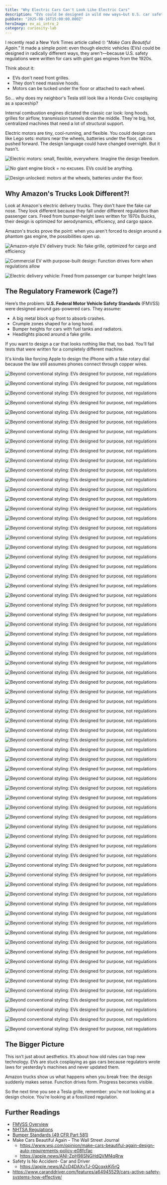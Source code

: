 ```yaml
---
title: "Why Electric Cars Can't Look Like Electric Cars"
description: "EVs could be designed in wild new ways—but U.S. car safety laws written for gas cars keep them stuck in the past."
pubDate: "2025-08-16T15:00:00.000Z"
heroImage: ev_ai_intro_2
category: curiosity-lab
---
```



I recently read a New York Times article called 🙄 _"Make Cars Beautiful Again."_ It made a simple point: even though electric vehicles (EVs) could be designed in radically different ways, they aren't—because U.S. safety regulations were written for cars with giant gas engines from the 1920s.

Think about it:

- EVs don't need front grilles.
- They don't need massive hoods.
- Motors can be tucked under the floor or attached to each wheel.

So... why does my neighbor's Tesla still look like a Honda Civic cosplaying as a spaceship?

Internal combustion engines dictated the classic car look: long hoods, grilles for airflow, transmission tunnels down the middle. They're big, hot, centralized machines that need a lot of structural support.

Electric motors are tiny, cool-running, and flexible. You could design cars like Lego sets: motors near the wheels, batteries under the floor, cabins pushed forward. The design language could have changed overnight. But it hasn't.

![Electric motors: small, flexible, everywhere. Imagine the design freedom.](/images/evs/ev-ai-images_76.avif)

![No giant engine block = no excuses. EVs could be anything.](/images/evs/ev-ai-images_22.avif)

![Design unlocked: motors at the wheels, batteries under the floor.](/images/evs/ev-ai-images_23.avif)

## Why Amazon's Trucks Look Different?!

Look at Amazon's electric delivery trucks. They don't have the fake car nose. They look different because they fall under different regulations than passenger cars. Freed from bumper-height laws written for 1970s Buicks, their design is optimized for aerodynamics, efficiency, and cargo space.

Amazon's trucks prove the point: when you aren't forced to design around a phantom gas engine, the possibilities open up.

![Amazon-style EV delivery truck: No fake grille, optimized for cargo and efficiency](/images/evs/ev-ai-images_20.avif)

![Commercial EV with purpose-built design: Function drives form when regulations allow](/images/evs/ev-ai-images_19.avif)

![Electric delivery vehicle: Freed from passenger car bumper height laws](/images/evs/ev-ai-images_18.avif)

## The Regulatory Framework (Cage?)

Here’s the problem: **U.S. Federal Motor Vehicle Safety Standards** (FMVSS) were designed around gas-powered cars. They assume:

- A big metal block up front to absorb crashes.
- Crumple zones shaped for a long hood.
- Bumper heights for cars with fuel tanks and radiators.
- Headlights placed around a fake grille.

If you want to design a car that looks nothing like that, too bad. You’ll fail tests that were written for a completely different machine.

It's kinda like forcing Apple to design the iPhone with a fake rotary dial because the law still assumes phones connect through copper wires.

![Beyond conventional styling: EVs designed for purpose, not regulations](/images/evs/ev-ai-occupants-1.avif)

![Beyond conventional styling: EVs designed for purpose, not regulations](/images/evs/ev-ai-occupants-2.avif)

![Beyond conventional styling: EVs designed for purpose, not regulations](/images/evs/ev-ai-occupants-3.avif)

![Beyond conventional styling: EVs designed for purpose, not regulations](/images/evs/ev-ai-occupants-4.avif)

![Beyond conventional styling: EVs designed for purpose, not regulations](/images/evs/ev-ai-occupants-5.avif)

![Beyond conventional styling: EVs designed for purpose, not regulations](/images/evs/ev-ai-occupants-6.avif)

![Beyond conventional styling: EVs designed for purpose, not regulations](/images/evs/ev-ai-occupants-7.avif)

![Beyond conventional styling: EVs designed for purpose, not regulations](/images/evs/ev-ai-occupants-8.avif)

![Beyond conventional styling: EVs designed for purpose, not regulations](/images/evs/ev-ai-occupants-9.avif)

![Beyond conventional styling: EVs designed for purpose, not regulations](/images/evs/ev-ai-occupants-10.avif)

![Beyond conventional styling: EVs designed for purpose, not regulations](/images/evs/ev-ai-occupants-11.avif)

![Beyond conventional styling: EVs designed for purpose, not regulations](/images/evs/ev-ai-occupants-12.avif)

![Beyond conventional styling: EVs designed for purpose, not regulations](/images/evs/ev-intro.avif)

![Beyond conventional styling: EVs designed for purpose, not regulations](/images/evs/ev-ai-images_81.avif)

![Beyond conventional styling: EVs designed for purpose, not regulations](/images/evs/ev-ai-images_80.avif)

![Beyond conventional styling: EVs designed for purpose, not regulations](/images/evs/ev-ai-images_79.avif)

![Beyond conventional styling: EVs designed for purpose, not regulations](/images/evs/ev-ai-images_78.avif)

![Beyond conventional styling: EVs designed for purpose, not regulations](/images/evs/ev-ai-images_77.avif)

![Beyond conventional styling: EVs designed for purpose, not regulations](/images/evs/ev-ai-images_15.avif)

![Beyond conventional styling: EVs designed for purpose, not regulations](/images/evs/ev-ai-images_14.avif)

![Beyond conventional styling: EVs designed for purpose, not regulations](/images/evs/ev-ai-images_13.avif)

![Beyond conventional styling: EVs designed for purpose, not regulations](/images/evs/ev-ai-images_12.avif)

![Beyond conventional styling: EVs designed for purpose, not regulations](/images/evs/ev-ai-images_11.avif)

![Beyond conventional styling: EVs designed for purpose, not regulations](/images/evs/ev-ai-images_10.avif)

![Beyond conventional styling: EVs designed for purpose, not regulations](/images/evs/ev-ai-images_72.avif)

![Beyond conventional styling: EVs designed for purpose, not regulations](/images/evs/ev-ai-images_71.avif)

![Beyond conventional styling: EVs designed for purpose, not regulations](/images/evs/ev-ai-images_69.avif)

![Beyond conventional styling: EVs designed for purpose, not regulations](/images/evs/ev-ai-images_66.avif)

![Beyond conventional styling: EVs designed for purpose, not regulations](/images/evs/ev-ai-images_65.avif)

![Beyond conventional styling: EVs designed for purpose, not regulations](/images/evs/ev-ai-images_64.avif)

![Beyond conventional styling: EVs designed for purpose, not regulations](/images/evs/ev-ai-images_63.avif)

![Beyond conventional styling: EVs designed for purpose, not regulations](/images/evs/ev-ai-images_62.avif)

![Beyond conventional styling: EVs designed for purpose, not regulations](/images/evs/ev-ai-images_61.avif)

![Beyond conventional styling: EVs designed for purpose, not regulations](/images/evs/ev-ai-images_60.avif)

![Beyond conventional styling: EVs designed for purpose, not regulations](/images/evs/ev-ai-images_59.avif)

![Beyond conventional styling: EVs designed for purpose, not regulations](/images/evs/ev-ai-images_58.avif)

![Beyond conventional styling: EVs designed for purpose, not regulations](/images/evs/ev-ai-images_57.avif)

![Beyond conventional styling: EVs designed for purpose, not regulations](/images/evs/ev-ai-images_55.avif)

![Beyond conventional styling: EVs designed for purpose, not regulations](/images/evs/ev-ai-images_51.avif)

![Beyond conventional styling: EVs designed for purpose, not regulations](/images/evs/ev-ai-images_50.avif)

![Beyond conventional styling: EVs designed for purpose, not regulations](/images/evs/ev-ai-images_49.avif)

![Beyond conventional styling: EVs designed for purpose, not regulations](/images/evs/ev-ai-images_47.avif)

![Beyond conventional styling: EVs designed for purpose, not regulations](/images/evs/ev-ai-images_46.avif)

![Beyond conventional styling: EVs designed for purpose, not regulations](/images/evs/ev-ai-images_44.avif)

![Beyond conventional styling: EVs designed for purpose, not regulations](/images/evs/ev-ai-images_43.avif)

![Beyond conventional styling: EVs designed for purpose, not regulations](/images/evs/ev-ai-images_42.avif)

![Beyond conventional styling: EVs designed for purpose, not regulations](/images/evs/ev-ai-images_41.avif)

![Beyond conventional styling: EVs designed for purpose, not regulations](/images/evs/ev-ai-images_39.avif)

![Beyond conventional styling: EVs designed for purpose, not regulations](/images/evs/ev-ai-images_38.avif)

![Beyond conventional styling: EVs designed for purpose, not regulations](/images/evs/ev-ai-images_34.avif)

![Beyond conventional styling: EVs designed for purpose, not regulations](/images/evs/ev-ai-images_33.avif)

![Beyond conventional styling: EVs designed for purpose, not regulations](/images/evs/ev-ai-images_32.avif)

![Beyond conventional styling: EVs designed for purpose, not regulations](/images/evs/ev-ai-images_31.avif)

![Beyond conventional styling: EVs designed for purpose, not regulations](/images/evs/ev-ai-images_30.avif)

![Beyond conventional styling: EVs designed for purpose, not regulations](/images/evs/ev-ai-images_25.avif)

![Beyond conventional styling: EVs designed for purpose, not regulations](/images/evs/ev-ai-images_24.avif)

![Beyond conventional styling: EVs designed for purpose, not regulations](/images/evs/ev-ai-images_29.avif)

![Beyond conventional styling: EVs designed for purpose, not regulations](/images/evs/ev-ai-images_28.avif)

![Beyond conventional styling: EVs designed for purpose, not regulations](/images/evs/ev-ai-images_27.avif)

![Beyond conventional styling: EVs designed for purpose, not regulations](/images/evs/ev-ai-images_26.avif)

![Beyond conventional styling: EVs designed for purpose, not regulations](/images/evs/ev-ai-images_36.avif)

![Beyond conventional styling: EVs designed for purpose, not regulations](/images/evs/ev-ai-images_35.avif)

![Beyond conventional styling: EVs designed for purpose, not regulations](/images/evs/ev-ai-images_21.avif)

![Beyond conventional styling: EVs designed for purpose, not regulations](/images/evs/ev-ai-images_53.avif)

![Beyond conventional styling: EVs designed for purpose, not regulations](/images/evs/ev-ai-images_52.avif)

![Beyond conventional styling: EVs designed for purpose, not regulations](/images/evs/ev-ai-images_16.avif)

![Beyond conventional styling: EVs designed for purpose, not regulations](/images/evs/ev-ai-images_6.avif)

![Beyond conventional styling: EVs designed for purpose, not regulations](/images/evs/ev-ai-images_5.avif)

![Beyond conventional styling: EVs designed for purpose, not regulations](/images/evs/future-of-vehicles-wat.avif)

## The Bigger Picture

This isn’t just about aesthetics. It’s about how old rules can trap new technology. EVs are stuck cosplaying as gas cars because regulators wrote laws for yesterday’s machines and never updated them.

Amazon trucks show us what happens when you break free: the design suddenly makes sense. Function drives form. Progress becomes visible.

So the next time you see a Tesla grille, remember: you’re not looking at a design choice. You’re looking at a fossilized regulation.

## Further Readings

- [FMVSS Overview](https://www.nhtsa.gov/sites/nhtsa.gov/files/2025-08/FMVSS%20Overview.pdf)
- [NHTSA Regulations](https://www.nhtsa.gov/sites/nhtsa.gov/files/2025-08/NHTSA%20Regulations.pdf)
- [Bumper Standards (49 CFR Part 581)](https://www.nhtsa.gov/sites/nhtsa.gov/files/2025-08/Bumper%20Standards%20(49%20CFR%20Part%20581).pdf)
- Make Cars Beautiful Again - The Wall Street Journal
	- https://www.wsj.com/opinion/make-cars-beautiful-again-design-auto-requirements-policy-e08fcfac
	- https://apple.news/ANI-ZpH98SNGHdQVMf4qRrw
- Safety Is No Accident- Car and Driver
	- https://apple.news/AZcD4DAXyTJ-0QcqxkKj5rQ
- https://www.caranddriver.com/features/a64945529/cars-active-safety-systems-how-effective/